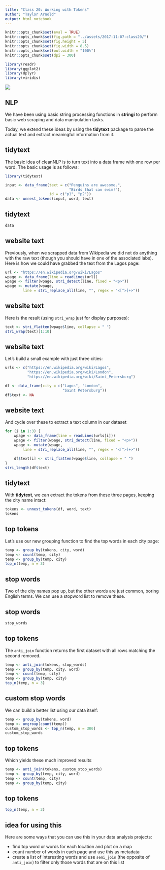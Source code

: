 ```yaml
---
title: "Class 20: Working with Tokens"
author: "Taylor Arnold"
output: html_notebook
---
```



```r
knitr::opts_chunk$set(eval = TRUE)
knitr::opts_chunk$set(fig.path = "../assets/2017-11-07-class20/")
knitr::opts_chunk$set(fig.height = 5)
knitr::opts_chunk$set(fig.width = 8.5)
knitr::opts_chunk$set(out.width = "100%")
knitr::opts_chunk$set(dpi = 300)
```

```r
library(readr)
library(ggplot2)
library(dplyr)
library(viridis)
```

![](../img/data_pipeline_transform.png)

## NLP

We have been using basic string processing functions in **stringi**
to perform basic web scraping and data manipulation tasks.

Today, we extend these ideas by using the **tidytext** package to
parse the actual text and extract meaningful information from it.

## tidytext

The basic idea of cleanNLP is to turn text into a data frame with
one row per word. The basic usage is as follows:

```r
library(tidytext)

input <- data_frame(text = c("Penguins are awesome.",
                             "Birds that can swim!"),
                    id = c("p1", "p2"))
data <- unnest_tokens(input, word, text)
```

## tidytext

```r
data
```

## website text

Previously, when we scrapped data from Wikipedia we did
not do anything with the raw text (though you should have
in one of the associated labs). Here is how we could have
grabbed the text from the Lagos page:

```r
url <- "https://en.wikipedia.org/wiki/Lagos"
wpage <- data_frame(line = readLines(url))
wpage <- filter(wpage, stri_detect(line, fixed = "<p>"))
wpage <- mutate(wpage,
        line = stri_replace_all(line, "", regex = "<[^>]+>"))
```

## website text

Here is the result (using `stri_wrap` just for display
purposes):

```r
text <- stri_flatten(wpage$line, collapse = " ")
stri_wrap(text)[1:10]
```

## website text

Let's build a small example with just three cities:

```r
urls <- c("https://en.wikipedia.org/wiki/Lagos",
          "https://en.wikipedia.org/wiki/London",
          "https://en.wikipedia.org/wiki/Saint_Petersburg")

df <- data_frame(city = c("Lagos", "London",
                          "Saint Petersburg"))
df$text <- NA
```

## website text

And cycle over these to extract a text column in our
dataset:

```r
for (i in 1:3) {
    wpage <- data_frame(line = readLines(urls[i]))
    wpage <- filter(wpage, stri_detect(line, fixed = "<p>"))
    wpage <- mutate(wpage,
        line = stri_replace_all(line, "", regex = "<[^>]+>"))

    df$text[i] <- stri_flatten(wpage$line, collapse = " ")
}
stri_length(df$text)
```

## tidytext

With **tidytext**, we can extract the tokens from these three
pages, keeping the city name intact:

```r
tokens <- unnest_tokens(df, word, text)
tokens
```


## top tokens

Let's use our new grouping function to find the top words
in each city page:

```r
temp <- group_by(tokens, city, word)
temp <- count(temp, city)
temp <- group_by(temp, city)
top_n(temp, n = 3)
```

## stop words

Two of the city names pop up, but the other words are just
common, boring English terms. We can use a stopword list
to remove these.

## stop words

```r
stop_words
```

## top tokens

The `anti_join` function returns the first dataset with
all rows matching the second removed.

```r
temp <- anti_join(tokens, stop_words)
temp <- group_by(temp, city, word)
temp <- count(temp, city)
temp <- group_by(temp, city)
top_n(temp, n = 3)
```

## custom stop words

We can build a better list using our data itself:

```r
temp <- group_by(tokens, word)
temp <- ungroup(count(temp))
custom_stop_words <- top_n(temp, n = 300)
custom_stop_words
```

## top tokens

Which yields these much improved results:

```r
temp <- anti_join(tokens, custom_stop_words)
temp <- group_by(temp, city, word)
temp <- count(temp, city)
temp <- group_by(temp, city)
```

## top tokens

```r
top_n(temp, n = 3)
```

## idea for using this

Here are some ways that you can use this in your
data analysis projects:

- find top word or words for each location and plot on a map
- count number of words in each page and use this as metadata
- create a list of interesting words and use `semi_join` (the
opposite of `anti_join`) to filter only those words that
are on this list



